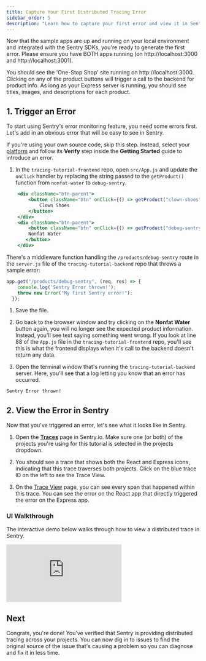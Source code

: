 ```yaml
---
title: Capture Your First Distributed Tracing Error
sidebar_order: 5
description: "Learn how to capture your first error and view it in Sentry."
---
```


Now that the sample apps are up and running on your local environment and integrated with the Sentry SDKs, you're ready to generate the first error. Please ensure you have BOTH apps running (on http://localhost:3000 and http://localhost:3001).

You should see the 'One-Stop Shop' site running on http://localhost:3000. Clicking on any of the product buttons will trigger a call to the backend for product info. As long as your Express server is running, you should see titles, images, and descriptions for each product.

## 1. Trigger an Error

To start using Sentry's error monitoring feature, you need some errors first. Let's add in an obvious error that will be easy to see in Sentry.

If you're using your own source code, skip this step. Instead, select your [platform](/platforms/) and follow its **Verify** step inside the **Getting Started** guide to introduce an error.

1. In the `tracing-tutorial-frontend` repo, open `src/App.js` and update the `onClick` handler by replacing the string passed to the `getProduct()` function from `nonfat-water` to `debug-sentry`.

```jsx {filename:App.js} {7}
    <div className="btn-parent">
        <button className="btn" onClick={() => getProduct("clown-shoes")}>
            Clown Shoes
        </button>
    </div>
    <div className="btn-parent">
        <button className="btn" onClick={() => getProduct("debug-sentry")}>
        Nonfat Water
       </button>
    </div>
```
There's a middleware function handling the `/products/debug-sentry` route in the `server.js` file of the `tracing-tutorial-backend` repo that throws a sample error:

```javascript {filename:server.js}
app.get("/products/debug-sentry", (req, res) => {
    console.log('Sentry Error thrown!');
    throw new Error("My first Sentry error!");
  });
```



1. Save the file.

1. Go back to the browser window and try clicking on the **Nonfat Water** button again, you will no longer see the expected product information. Instead, you'll see text saying something went wrong.  If you look at line 88 of the `App.js` file in the `tracing-tutorial-frontend` repo, you'll see this is what the frontend displays when it's call to the backend doesn't return any data.

1. Open the terminal window that's running the `tracing-tutorial-backend` server. Here, you'll see that a log letting you know that an error has occurred.

```bash
Sentry Error thrown!
```



## 2. View the Error in Sentry

Now that you've triggered an error, let's see what it looks like in Sentry.

1. Open the [**Traces**](https://sentry.io/orgredirect/organizations/:orgslug/traces/) page in Sentry.io. Make sure one (or both) of the projects you're using for this tutorial is selected in the projects dropdown.

2. You should see a trace that shows both the React and Express icons, indicating that this trace traverses both projects. Click on the blue trace ID on the left to see the Trace View.

3. On the [Trace View](/concepts/key-terms/tracing/trace-view/) page, you can see every span that happened within this trace. You can see the error on the React app that directly triggered the error on the Express app.

### UI Walkthrough

The interactive demo below walks through how to view a distributed trace in Sentry.

<div style={{"height":"0px","paddingBottom":"calc(52.1021021021021% + 41px)","position":"relative","width":"100%"}}>
  <iframe
    src="https://demo.arcade.software/xPc1a1WUYTnQqPvBQGnQ?embed"
    frameborder="0"
    loading="lazy"
    webkitallowfullscreen
    mozallowfullscreen
    allowfullscreen
    allow="fullscreen;"
    style={{"colorScheme":"light","height":"100%","left":"0px","position":"absolute","top":"0px","width":"100%"}}
    title="FE Tutorial - View First Error"
  ></iframe>
</div>

## Next

Congrats, you're done! You've verified that Sentry is providing distributed tracing across your projects. You can now dig in to issues to find the original source of the issue that's causing a problem so you can diagnose and fix it in less time.
